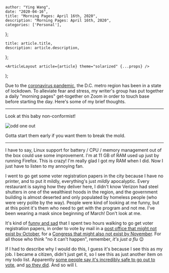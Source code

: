 

    author: "Ying Wang",
    date: "2020-04-16",
    title: "Morning Pages: April 16th, 2020",
    description: "Morning Pages: April 16th, 2020",
    categories: ['Personal'],
};

    title: article.title,
    description: article.description,
};

    <ArticleLayout article={article} theme="solarized" {...props} />
);


Due to the [coronavirus
pandemic](https://en.wikipedia.org/wiki/2019-20_coronavirus_pandemic), the D.C.
metro region has been in a state of lockdown. To alleviate fear and stress, my
writer's group has put together a daily "morning pages" get-together on Zoom in
order to touch base before starting the day. Here's some of my brief thoughts.

---

Look at this baby non-conformist!

![odd one out](/img/posts/2020/04/16/morning_pages.png)

Gotta start them early if you want them to break the mold.

---

I have to say, Linux support for battery / CPU / memory management out of the
box could use some improvement. I'm at 11 GB of RAM used up just by running
Firefox. This is crazy! I'm really glad I got my RAM when I did. Now I just have
to listen to my annoying fan.

I went to go get some voter registration papers in the city because I have no
printer, and to put it mildly, everything's just _mildly_ apocalyptic. Every
restaurant is saying how they deliver here, I didn't know Verizon had steel
shutters in one of the wealthiest hoods in the region, and the government
building is almost deserted and only populated by homeless people (who were very
polite by the way). People were kind of looking at me funny, but at this point
it's them who need to get with the program and not me. I've been wearing a mask
since beginning of March! Don't look at me.

It's kind of [funny and sad](https://www.reddit.com/r/FunnyandSad/) that I spent
two hours walking to go get voter registration papers, in order to vote by mail
in a [post office that might not exist by
October](https://www.cbsnews.com/news/united-states-postal-service-post-office-money-october-coronavirus-pandemic/),
for a [Congress that might also not exist by
November](https://www.cbsnews.com/news/trump-threatens-to-adjourn-congress-it-would-be-unprecedented/).
For all those who think "no it can't happen", remember, _it's just a flu_ :wink:

If I had to describe why I would do this, I guess it's because I see this as my
job. I became a citizen, didn't just get it, so I see this as just another item
on my todo list. Apparently [some people say it's incredibly safe to go out to
vote](https://talkingpointsmemo.com/news/wisconsin-speaker-robin-vos-2020-elections),
and [so they did](https://www.bbc.com/news/world-us-canada-52279608). And so
will I.
